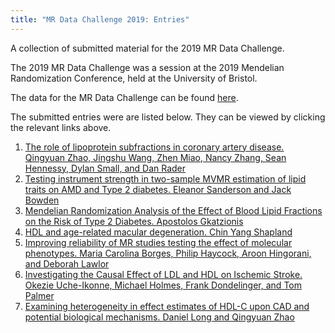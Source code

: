```yaml
---
title: "MR Data Challenge 2019: Entries"
---
```


A collection of submitted material for the 2019 MR Data Challenge. 

The 2019 MR Data Challenge was a session at the 2019 Mendelian Randomization Conference, held at the University of Bristol.

The data for the MR Data Challenge can be found [here](https://github.com/WSpiller/MRChallenge2019).

The submitted entries were are listed below. They can be viewed by clicking the relevant links above.

1. [The role of lipoprotein subfractions in coronary artery disease. Qingyuan Zhao, Jingshu Wang, Zhen Miao, Nancy Zhang, Sean Hennessy, Dylan Small, and Dan Rader](project1.html)
2. [Testing instrument strength in two-sample MVMR estimation of lipid traits on AMD and Type 2 diabetes. Eleanor Sanderson and Jack Bowden](project2.html)
3. [Mendelian Randomization Analysis of the Effect of Blood Lipid Fractions on the Risk of Type 2 Diabetes. Apostolos Gkatzionis](project3.html)
4. [HDL and age-related macular degeneration. Chin Yang Shapland](project4.html)
5. [Improving reliability of MR studies testing the effect of molecular phenotypes. Maria Carolina Borges, Philip Haycock, Aroon Hingorani, and Deborah Lawlor](project5.html)
6. [Investigating the Causal Effect of LDL and HDL on Ischemic Stroke. Okezie Uche-Ikonne, Michael Holmes, Frank Dondelinger, and Tom Palmer](./Projects/Project6.html)
7. [Examining heterogeneity in effect estimates of HDL-C upon CAD and potential biological mechanisms. Daniel Long and Qingyuan Zhao](./Projects/Project7.html)